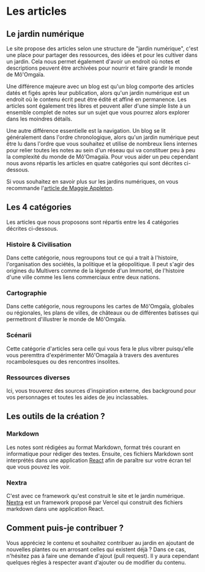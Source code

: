 

# Les articles

## Le jardin numérique

Le site propose des articles selon une structure de "jardin numérique", c'est une place pour partager des ressources, des idées et pour les cultiver dans un jardin. Cela nous permet également d'avoir un endroit où notes et descriptions peuvent être archivées pour nourrir et faire grandir le monde de Mô'Omgaïa.

Une différence majeure avec un blog est qu'un blog comporte des articles datés et figés après leur publication, alors qu'un jardin numérique est un endroit où le contenu écrit peut être édité et affiné en permanence. Les articles sont également très libres et peuvent aller d'une simple liste à un ensemble complet de notes sur un sujet que vous pourrez alors explorer dans les moindres détails.

Une autre différence essentielle est la navigation. Un blog se lit généralement dans l'ordre chronologique, alors qu'un jardin numérique peut être lu dans l'ordre que vous souhaitez et utilise de nombreux liens internes pour relier toutes les notes au sein d'un réseau qui va constituer peu à peu la complexité du monde de Mô'Omagaïa. Pour vous aider un peu cependant nous avons répartis les articles en quatre catégories qui sont décrites ci-dessous.

Si vous souhaitez en savoir plus sur les jardins numériques, on vous recommande l'[article de Maggie Appleton](https://maggieappleton.com/garden-history).

## Les 4 catégories

Les articles que nous proposons sont répartis entre les 4 catégories décrites ci-dessous.

### Histoire & Civilisation

Dans cette catégorie, nous regroupons tout ce qui a trait à l'histoire, l'organisation des sociétés, la politique et la géopolitique. Il peut s'agir des origines du Multivers comme de la légende d'un Immortel, de l'histoire d'une ville comme les liens commerciaux entre deux nations. 

### Cartographie

Dans cette catégorie, nous regroupons les cartes de Mô'Omgaïa, globales ou régionales, les plans de villes, de châteaux ou de différentes batisses qui permettront d'illustrer le monde de Mô'Omgaïa.

### Scénarii

Cette catégorie d'articles sera celle qui vous fera le plus vibrer puisqu'elle vous peremttra d'expérimenter Mô'Omagaïa à travers des aventures rocambolesques ou des rencontres insolites.

### Ressources diverses

Ici, vous trouverez des sources d'inspiration externe, des background pour vos personnages et toutes les aides de jeu inclassables.

## Les outils de la création ?

### Markdown

Les notes sont rédigées au format Markdown, format trés courant en informatique pour rédiger des textes. Ensuite, ces fichiers Markdown sont interprétés dans une application [React](https://reactjs.org/) afin de paraître sur votre écran tel que vous pouvez les voir.

### Nextra

C'est avec ce framework qu'est construit le site et le jardin numérique. [Nextra](https://nextra.site/) est un framework proposé par Vercel qui construit des fichiers markdown dans une application React. 


## Comment puis-je contribuer ?

Vous appréciez le contenu et souhaitez contribuer au jardin en ajoutant de nouvelles plantes ou en arrosant celles qui existent déjà ?
Dans ce cas, n'hésitez pas à faire une demande d'ajout (pull request). Il y aura cependant quelques règles à respecter avant d'ajouter ou de modifier du contenu.